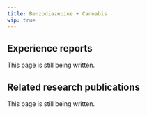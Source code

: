 ---
title: Benzodiazepine + Cannabis
wip: true
---

## Experience reports

This page is still being written.

## Related research publications

This page is still being written.

